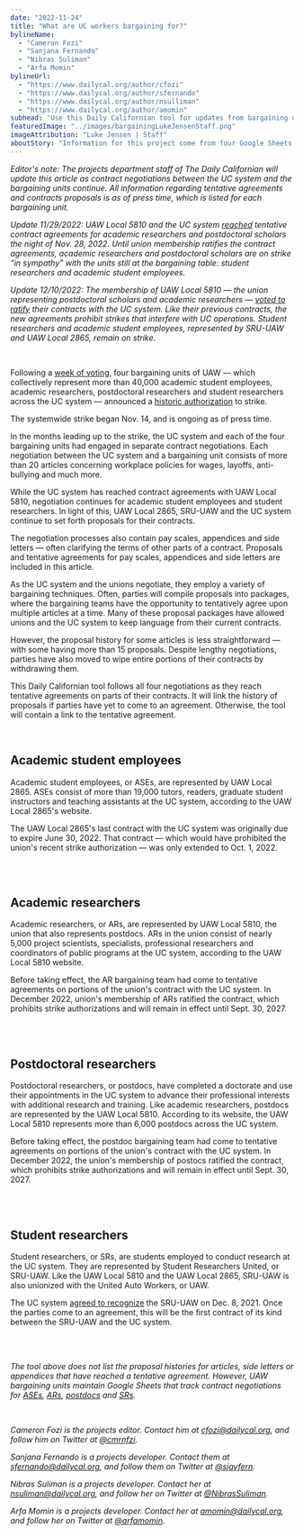 ```yaml
---
date: "2022-11-24"
title: "What are UC workers bargaining for?"
bylineName:
  - "Cameron Fozi"
  - "Sanjana Fernando"
  - "Nibras Suliman"
  - "Arfa Momin"
bylineUrl:
  - "https://www.dailycal.org/author/cfozi"
  - "https://www.dailycal.org/author/sfernando"
  - "https://www.dailycal.org/author/nsulliman"
  - "https://www.dailycal.org/author/amomin"
subhead: "Use this Daily Californian tool for updates from bargaining units"
featuredImage: "../images/bargainingLukeJensenStaff.png"
imageAttribution: "Luke Jensen | Staff"
aboutStory: "Information for this project come from four Google Sheets tracking the bargaining process between the UC system and various unions."
---
```



_Editor's note: The projects department staff of The Daily Californian will update this article as contract negotiations between the UC system and the bargaining units continue. All information regarding tentative agreements and contracts proposals is as of press time, which is listed for each bargaining unit._

_Update 11/29/2022: UAW Local 5810 and the UC system <a href="https://www.dailycal.org/2022/11/29/postdocs-academic-researchers-reach-tentative-agreement-with-uc" target="_blank">reached</a> tentative contract agreements for academic researchers and postdoctoral scholars the night of Nov. 28, 2022. Until union membership ratifies the contract agreements, academic researchers and postdoctoral scholars are on strike “in sympathy” with the units still at the bargaining table: student researchers and academic student employees._

_Update 12/10/2022: The membership of UAW Local 5810 — the union representing postdoctoral scholars and academic researchers — <a href="https://www.dailycal.org/2022/12/10/uc-postdoctoral-scholars-academic-researchers-ratify-contracts" target="_blank">voted to ratify</a> their contracts with the UC system. Like their previous contracts, the new agreements prohibit strikes that interfere with UC operations. Student researchers and academic student employees, represented by SRU-UAW and UAW Local 2865, remain on strike._

<br />

Following a <a href="https://dailycal.org/2022/10/26/uc-berkeley-academic-workers-vote-on-uaw-strike-amid-bargaining-efforts" target="_blank">week of voting</a>, four bargaining units of UAW — which collectively represent more than 40,000 academic student employees, academic researchers, postdoctoral researchers and student researchers across the UC system — announced a <a href="https://www.dailycal.org/2022/11/02/uaw-votes-to-strike-following-historic-authorization-vote" target="_blank">historic authorization</a> to strike.

The systemwide strike began Nov. 14, and is ongoing as of press time.

In the months leading up to the strike, the UC system and each of the four bargaining units had engaged in separate contract negotiations. Each negotiation between the UC system and a bargaining unit consists of more than 20 articles concerning workplace policies for wages, layoffs, anti-bullying and much more.

While the UC system has reached contract agreements with UAW Local 5810, negotiation continues for academic student employees and student researchers. In light of this, UAW Local 2865, SRU-UAW and the UC system continue to set forth proposals for their contracts.

The negotiation processes also contain pay scales, appendices and side letters — often clarifying the terms of other parts of a contract. Proposals and tentative agreements for pay scales, appendices and side letters are included in this article.

As the UC system and the unions negotiate, they employ a variety of bargaining techniques. Often, parties will compile proposals into packages, where the bargaining teams have the opportunity to tentatively agree upon multiple articles at a time. Many of these proposal packages have allowed unions and the UC system to keep language from their current contracts.

However, the proposal history for some articles is less straightforward — with some having more than 15 proposals. Despite lengthy negotiations, parties have also moved to wipe entire portions of their contracts by withdrawing them.

This Daily Californian tool follows all four negotiations as they reach tentative agreements on parts of their contracts. It will link the history of proposals if parties have yet to come to an agreement. Otherwise, the tool will contain a link to the tentative agreement.

<br />

## Academic student employees

Academic student employees, or ASEs, are represented by UAW Local 2865. ASEs consist of more than 19,000 tutors, readers, graduate student instructors and teaching assistants at the UC system, according to the UAW Local 2865's website.

The UAW Local 2865's last contract with the UC system was originally due to expire June 30, 2022. That contract — which would have prohibited the union's recent strike authorization — was only extended to Oct. 1, 2022.

<ProposalsASE />
<br />
<br />

## Academic researchers

Academic researchers, or ARs, are represented by UAW Local 5810, the union that also represents postdocs. ARs in the union consist of nearly 5,000 project scientists, specialists, professional researchers and coordinators of public programs at the UC system, according to the UAW Local 5810 website.

Before taking effect, the AR bargaining team had come to tentative agreements on portions of the union's contract with the UC system. In December 2022, union's membership of ARs ratified the contract, which prohibits strike authorizations and will remain in effect until Sept. 30, 2027.

<ProposalsAR />
<br />
<br />

## Postdoctoral researchers

Postdoctoral researchers, or postdocs, have completed a doctorate and use their appointments in the UC system to advance their professional interests with additional research and training. Like academic researchers, postdocs are represented by the UAW Local 5810. According to its website, the UAW Local 5810 represents more than 6,000 postdocs across the UC system.

Before taking effect, the postdoc bargaining team had come to tentative agreements on portions of the union's contract with the UC system. In December 2022, the union's membership of postocs ratified the contract, which prohibits strike authorizations and will remain in effect until Sept. 30, 2027.

<ProposalsPostocs />
<br />
<br />

## Student researchers

Student researchers, or SRs, are students employed to conduct research at the UC system. They are represented by Student Researchers United, or SRU-UAW. Like the UAW Local 5810 and the UAW Local 2865, SRU-UAW is also unionized with the United Auto Workers, or UAW.

The UC system <a href="https://www.dailycal.org/2021/12/12/uc-recognizes-student-researchers-united-union-of-17k-workers" target="_blank">agreed to recognize</a> the SRU-UAW on Dec. 8, 2021. Once the parties come to an agreement, this will be the first contract of its kind between the SRU-UAW and the UC system.

<ProposalsSR />
<br />
<br />

_The tool above does not list the proposal histories for articles, side letters or appendices that have reached a tentative agreement. However, UAW bargaining units maintain Google Sheets that track contract negotiations for <a href="https://docs.google.com/spreadsheets/d/1DKxtUSiKsNNtn8EFWkLgz6ZCXJ-slnh9stfNhGWS_hY/edit?usp=sharing" target="_blank">ASEs</a>, <a href="https://docs.google.com/spreadsheets/d/1leiQPAGn6_e984Lkq67Se5xoUOT9C2UCVFPBtzsLQIs/edit?usp=sharing" target="_blank">ARs</a>, <a href="https://docs.google.com/spreadsheets/d/1FTrweuEBTZnLoIBhZdsYnw7oGzmD1sjgwNBzWQt52Eg/edit#gid=1264161244" target="_blank">postdocs</a> and <a href="https://docs.google.com/spreadsheets/d/1TWjLH5KhLIZPeBEW3km8sL6TZY0-wec-n_SuHHF5PYw/edit?usp=sharing" target="_blank">SRs</a>._

<br />

_Cameron Fozi is the projects editor. Contact him at [cfozi@dailycal.org](mailto:cfozi@dailycal.org), and follow him on Twitter at <a href="https://twitter.com/cmrnfzi" target="_blank">@cmrnfzi</a>._

_Sanjana Fernando is a projects developer. Contact them at [sfernando@dailycal.org](mailto:sfernando@dailycal.org), and follow them on Twitter at <a href="https://twitter.com/sjayfern" target="_blank">@sjayfern</a>._

_Nibras Suliman is a projects developer. Contact her at [nsuliman@dailycal.org](mailto:nsuliman@dailycal.org), and follow her on Twitter at <a href="https://twitter.com/NibrasSuliman" target="_blank">@NibrasSuliman</a>._

_Arfa Momin is a projects developer. Contact her at [amomin@dailycal.org](mailto:amomin@dailycal.org), and follow her on Twitter at <a href="https://twitter.com/arfamomin" target="_blank">@arfamomin</a>._
